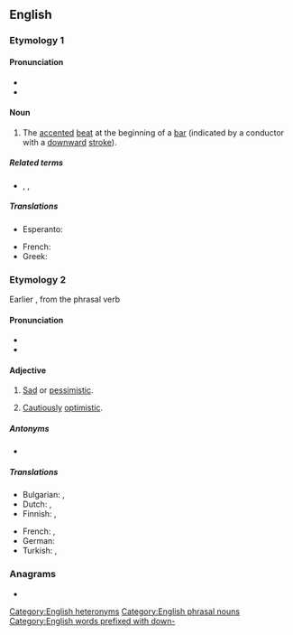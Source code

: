 ==English==

===Etymology 1===
{{com|en|down|beat}}

====Pronunciation====
* {{IPA|en|/ˈdaʊnbiːt/}}
* {{audio|en|LL-Q1860 (eng)-Vealhurl-downbeat.wav|Audio (Berkshire)}}

====Noun====
{{en-noun}}

# {{lb|en|music}} The [[accented]] [[beat]] at the beginning of a [[bar]] (indicated by a conductor with a [[downward]] [[stroke]]).

=====Related terms=====
* {{l|en|afterbeat}}, {{l|en|offbeat}}, {{l|en|backbeat}}

=====Translations=====
{{trans-top|accented beat}}
* Esperanto: {{t|eo|ĉefpulso}}
{{trans-mid}}
* French: {{t+|fr|temps fort}}
* Greek: {{t+|el|θέση|m}}
{{trans-bottom}}

===Etymology 2===
Earlier {{m|en|downbeaten}}, from the phrasal verb {{m|en|beat down}}

====Pronunciation====
* {{IPA|en|/daʊnˈbiːt/}}
* {{audio|en|LL-Q1860 (eng)-Vealhurl-downbeat2.wav|Audio (Berkshire)}}

====Adjective====
{{en-adj}}

# [[sad|Sad]] or [[pessimistic]].
#: {{ux|en|He sounded '''downbeat''' when asked about his future plans.}}
# [[cautiously|Cautiously]] [[optimistic]].
#: {{ux|en|She carried herself with a quiet '''downbeat''' grace.}}

=====Antonyms=====
* {{l|en|upbeat}}

=====Translations=====
{{trans-top|sad}}
* Bulgarian: {{t+|bg|мрачен}}, {{t+|bg|песимистичен}}
* Dutch: {{t+|nl|droef}}, {{t+|nl|pessimistisch}}
* Finnish: {{t+|fi|synkkä}}, {{t+|fi|pessimistinen}}
{{trans-mid}}
* French: {{t+|fr|triste}}, {{t+|fr|pessimiste}}
* German: {{t+|de|pessimistisch}}
* Turkish: {{t+|tr|karamsar}}, {{t+|tr|kötümser}}
{{trans-bottom}}

===Anagrams===
* {{anagrams|en|a=abdenotw|beat down|beatdown}}

[[Category:English heteronyms]]
[[Category:English phrasal nouns]]
[[Category:English words prefixed with down-]]